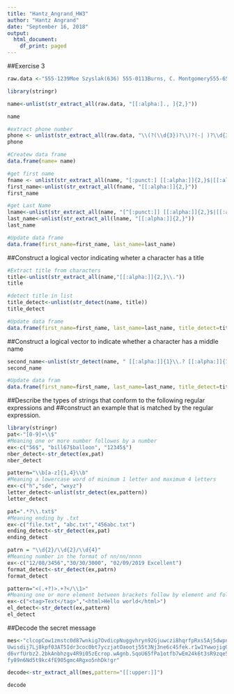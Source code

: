 ---
title: "Hantz_Angrand_HW3"
author: "Hantz Angrand"
date: "September 16, 2018"
output:
  html_document:
    df_print: paged
---

##Exercise 3
```{r}
raw.data <-"555-1239Moe Szyslak(636) 555-0113Burns, C. Montgomery555-6542Rev. Timothy Lovejoy555 8904Ned Flanders636-555-3226Simpson, Homer5553642Dr. Julius Hibbert"

library(stringr)

name<-unlist(str_extract_all(raw.data, "[[:alpha:]., ]{2,}"))

name
```

```{r}
#extract phone number
phone <- unlist(str_extract_all(raw.data, "\\(?(\\d{3})?\\)?(-| )?\\d{3}(-| )?\\d{4}"))
phone
```
 
```{r}
#Createw data frame
data.frame(name= name)
```
```{r}
#get first name
fname <- unlist(str_extract_all(name, "[:punct:] [[:alpha:]]{2,}$|[[:alpha:]]{2,} "))
first_name<-unlist(str_extract_all(fname, "[[:alpha:]]{2,}"))
first_name
```
 
```{r}
#get Last Name
lname<-unlist(str_extract_all(name, "[^[:punct:]] [[:alpha:]]{2,}$|[[:alpha:]]{2,}, "))
last_name<-unlist(str_extract_all(lname, "[[:alpha:]]{2,}"))
last_name
```
 
```{r}
#Update data frame
data.frame(first_name=first_name, last_name=last_name)
```
##Construct a logical vector indicating wheter a character has a title
```{r}
#Extract title from characters
title<-unlist(str_extract_all(name,"[[:alpha:]]{2,}\\."))
title
```
 
```{r}
#detect title in list
title_detect<-unlist(str_detect(name, title))
title_detect
```
 
```{r}
#Update data frame
data.frame(first_name=first_name, last_name=last_name, title_detect=title_detect)
```
 
##Construct a logical vector to indicate whether a character has a middle name
```{r}
second_name<-unlist(str_detect(name, " [[:alpha:]]{1}\\.? [[:alpha:]]{1,}\\.?"))
second_name
```

```{r}
#Update data fram
data.frame(first_name=first_name, last_name=last_name, title_detect=title_detect, second_name=second_name)
```

##Describe the types of strings that conform to the following regular expressions and
##construct an example that is matched by the regular expression.

```{r}
library(stringr)
pat<-"[0-9]+\\$"
#Meaning one or more number followes by a number
ex<-c("56$", "bill67$balloon", "12345$")
nber_detect<-str_detect(ex,pat)
nber_detect
```

```{r}
pattern="\\b[a-z]{1,4}\\b"
#Meaning a lowercase word of minimum 1 letter and maximum 4 letters
ex<-c("h","sde", "wxyz")
letter_detect<-unlist(str_detect(ex,pattern))
letter_detect
```

```{r}
pat=".*?\\.txt$"
#Meaning ending by .txt
ex<-c("file.txt", "abc.txt","456abc.txt")
ending_detect<-str_detect(ex,pat)
ending_detect
```

```{r}
patrn = "\\d{2}/\\d{2}/\\d{4}"
#Meaning number in the format of nn/nn/nnnn
ex<-c("12/08/3456","30/30/3000", "02/09/2019 Excellent")
format_detect<-str_detect(ex,patrn)
format_detect
```

```{r}
pattern="<(.+?)>.+?</\\1>"
#Meaning one or more element between brackets follow by element and follow by element between bracket
ex<-c("<tag>Text</tag>","<html>Hello world</html>")
el_detect<-str_detect(ex,pattern)
el_detect
```

##Decode the secret message
```{r}
mes<-"clcopCow1zmstc0d87wnkig7OvdicpNuggvhryn92Gjuwczi8hqrfpRxs5Aj5dwpn0Tanwo
Uwisdij7Lj8kpf03AT5Idr3coc0bt7yczjatOaootj55t3Nj3ne6c4Sfek.r1w1YwwojigO
d6vrfUrbz2.2bkAnbhzgv4R9i05zEcrop.wAgnb.SqoU65fPa1otfb7wEm24k6t3sR9zqe5
fy89n6Nd5t9kc4fE905gmc4Rgxo5nhDk!gr"

decode<-str_extract_all(mes,pattern="[[:upper:]]")

decode
```

